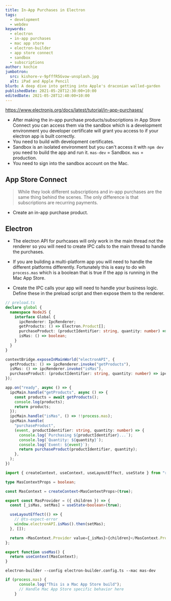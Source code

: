 ```yaml
---
title: In-App Purchases in Electron
tags:
  - development
  - webdev
keywords:
  - electron
  - in-app purchases
  - mac app store
  - electron-builder
  - app store connect
  - sandbox
  - subscriptions
author: kochie
jumbotron:
  src: kishore-v-9pfffR5Gvow-unsplash.jpg
  alt: iPad and Apple Pencil
blurb: A deep dive into getting into Apple's draconian walled-garden
publishedDate: 2021-05-28T12:30:00+10:00
editedDate: 2021-05-28T12:40:00+10:00
---
```


https://www.electronjs.org/docs/latest/tutorial/in-app-purchases/

- After making the in-app purchase products/subscriptions in App Store Connect you can access them via the sandbox which is a development environment you developer certificate will grant you access to if your electron app is built correctly.
- You need to build with development certificates.
- Sandbox is an isolated environment but you can't access it with `npm dev` you need to build the app and run it. `mas-dev` = Sandbox. `mas` = production.
- You need to sign into the sandbox account on the Mac.

## App Store Connect

> While they look different subscriptions and in-app purchases are the same thing behind the scenes. The only difference is that subscriptions are recurring payments.

- Create an in-app purchase product.


## Electron
- The electron API for purhcases will only work in the main thread not the renderer so you will need to create IPC calls to the main thread to handle the purchases.
- If you are building a multi-platform app you will need to handle the different platforms differently. Fortunately this is easy to do wih `process.mas` which is a boolean that is true if the app is running in the Mac App Store.


- Create the IPC calls your app will need to handle your business logic. Define these in the preload script and then expose them to the renderer.

```typescript
// preload.ts
declare global {
  namespace NodeJS {
    interface Global {
      ipcRenderer: IpcRenderer;
      getProducts: () => Electron.Product[];
      purchaseProduct: (productIdentifier: string, quantity: number) => Promise<boolean>;
      isMas: () => boolean;
    }
  }
}

contextBridge.exposeInMainWorld("electronAPI", {
  getProducts: () => ipcRenderer.invoke("getProducts"),
  isMas: () => ipcRenderer.invoke("isMas"),
  purchaseProduct: (productIdentifier: string, quantity: number) => ipcRenderer.invoke("purchaseProduct", productIdentifier, quantity),
});
```



```typescript
app.on("ready", async () => {
  ipcMain.handle("getProducts", async () => {
    const products = await getProducts();
    console.log(products);
    return products;
  });
  ipcMain.handle("isMas", () => !!process.mas);
  ipcMain.handle(
    "purchaseProduct",
    (event, productIdentifier: string, quantity: number) => {
      console.log(`Purchasing ${productIdentifier}...`);
      console.log(`Quantity: ${quantity}`);
      console.log(`Event: ${event}`);
      return purchaseProduct(productIdentifier, quantity);
    },
  );
})
```

```typescript
import { createContext, useContext, useLayoutEffect, useState } from "react";

type MasContextProps = boolean;

const MasContext = createContext<MasContextProps>(true);

export const MasProvider = ({ children }) => {
  const [_isMas, setMas] = useState<boolean>(true);

  useLayoutEffect(() => {
    // @ts-expect-error
    window.electronAPI.isMas().then(setMas);
  }, []);

  return <MasContext.Provider value={_isMas}>{children}</MasContext.Provider>;
};

export function useMas() {
  return useContext(MasContext);
}
```

```shell
electron-builder --config electron-builder.config.ts --mac mas-dev
```


```ts
if (process.mas) {
      console.log("This is a Mac App Store build");
      // Handle Mac App Store specific behavior here
    }
```

